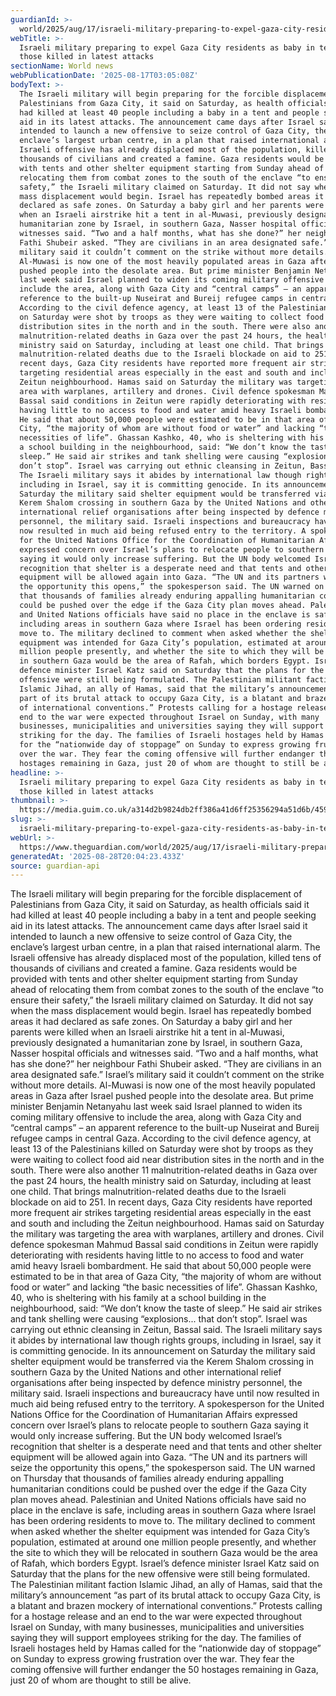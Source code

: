 ```yaml
---
guardianId: >-
  world/2025/aug/17/israeli-military-preparing-to-expel-gaza-city-residents-as-baby-in-tent-among-those-killed-in-latest-attacks
webTitle: >-
  Israeli military preparing to expel Gaza City residents as baby in tent among
  those killed in latest attacks
sectionName: World news
webPublicationDate: '2025-08-17T03:05:08Z'
bodyText: >-
  The Israeli military will begin preparing for the forcible displacement of
  Palestinians from Gaza City, it said on Saturday, as health officials said it
  had killed at least 40 people including a baby in a tent and people seeking
  aid in its latest attacks. The announcement came days after Israel said it
  intended to launch a new offensive to seize control of Gaza City, the
  enclave’s largest urban centre, in a plan that raised international alarm. The
  Israeli offensive has already displaced most of the population, killed tens of
  thousands of civilians and created a famine. Gaza residents would be provided
  with tents and other shelter equipment starting from Sunday ahead of
  relocating them from combat zones to the south of the enclave “to ensure their
  safety,” the Israeli military claimed on Saturday. It did not say when the
  mass displacement would begin. Israel has repeatedly bombed areas it had
  declared as safe zones. On Saturday a baby girl and her parents were killed
  when an Israeli airstrike hit a tent in al-Muwasi, previously designated a
  humanitarian zone by Israel, in southern Gaza, Nasser hospital officials and
  witnesses said. “Two and a half months, what has she done?” her neighbour
  Fathi Shubeir asked. “They are civilians in an area designated safe.” Israel’s
  military said it couldn’t comment on the strike without more details.
  Al-Muwasi is now one of the most heavily populated areas in Gaza after Israel
  pushed people into the desolate area. But prime minister Benjamin Netanyahu
  last week said Israel planned to widen its coming military offensive to
  include the area, along with Gaza City and “central camps” – an apparent
  reference to the built-up Nuseirat and Bureij refugee camps in central Gaza.
  According to the civil defence agency, at least 13 of the Palestinians killed
  on Saturday were shot by troops as they were waiting to collect food aid near
  distribution sites in the north and in the south. There were also another 11
  malnutrition-related deaths in Gaza over the past 24 hours, the health
  ministry said on Saturday, including at least one child. That brings
  malnutrition-related deaths due to the Israeli blockade on aid to 251. In
  recent days, Gaza City residents have reported more frequent air strikes
  targeting residential areas especially in the east and south and including the
  Zeitun neighbourhood. Hamas said on Saturday the military was targeting the
  area with warplanes, artillery and drones. Civil defence spokesman Mahmud
  Bassal said conditions in Zeitun were rapidly deteriorating with residents
  having little to no access to food and water amid heavy Israeli bombardment.
  He said that about 50,000 people were estimated to be in that area of Gaza
  City, “the majority of whom are without food or water” and lacking “the basic
  necessities of life”. Ghassan Kashko, 40, who is sheltering with his family at
  a school building in the neighbourhood, said: “We don’t know the taste of
  sleep.” He said air strikes and tank shelling were causing “explosions... that
  don’t stop”. Israel was carrying out ethnic cleansing in Zeitun, Bassal said.
  The Israeli military says it abides by international law though rights groups,
  including in Israel, say it is committing genocide. In its announcement on
  Saturday the military said shelter equipment would be transferred via the
  Kerem Shalom crossing in southern Gaza by the United Nations and other
  international relief organisations after being inspected by defence ministry
  personnel, the military said. Israeli inspections and bureaucracy have until
  now resulted in much aid being refused entry to the territory. A spokesperson
  for the United Nations Office for the Coordination of Humanitarian Affairs
  expressed concern over Israel’s plans to relocate people to southern Gaza
  saying it would only increase suffering. But the UN body welcomed Israel’s
  recognition that shelter is a desperate need and that tents and other shelter
  equipment will be allowed again into Gaza. “The UN and its partners will seize
  the opportunity this opens,” the spokesperson said. The UN warned on Thursday
  that thousands of families already enduring appalling humanitarian conditions
  could be pushed over the edge if the Gaza City plan moves ahead. Palestinian
  and United Nations officials have said no place in the enclave is safe,
  including areas in southern Gaza where Israel has been ordering residents to
  move to. The military declined to comment when asked whether the shelter
  equipment was intended for Gaza City’s population, estimated at around one
  million people presently, and whether the site to which they will be relocated
  in southern Gaza would be the area of Rafah, which borders Egypt. Israel’s
  defence minister Israel Katz said on Saturday that the plans for the new
  offensive were still being formulated. The Palestinian militant faction
  Islamic Jihad, an ally of Hamas, said that the military’s announcement “as
  part of its brutal attack to occupy Gaza City, is a blatant and brazen mockery
  of international conventions.” Protests calling for a hostage release and an
  end to the war were expected throughout Israel on Sunday, with many
  businesses, municipalities and universities saying they will support employees
  striking for the day. The families of Israeli hostages held by Hamas called
  for the “nationwide day of stoppage” on Sunday to express growing frustration
  over the war. They fear the coming offensive will further endanger the 50
  hostages remaining in Gaza, just 20 of whom are thought to still be alive.
headline: >-
  Israeli military preparing to expel Gaza City residents as baby in tent among
  those killed in latest attacks
thumbnail: >-
  https://media.guim.co.uk/a314d2b9824db2ff386a41d6ff25356294a51d6b/459_0_5600_4480/500.jpg
slug: >-
  israeli-military-preparing-to-expel-gaza-city-residents-as-baby-in-tent-among-those-killed-in-latest-attacks
webUrl: >-
  https://www.theguardian.com/world/2025/aug/17/israeli-military-preparing-to-expel-gaza-city-residents-as-baby-in-tent-among-those-killed-in-latest-attacks
generatedAt: '2025-08-28T20:04:23.433Z'
source: guardian-api
---
```

The Israeli military will begin preparing for the forcible displacement of Palestinians from Gaza City, it said on Saturday, as health officials said it had killed at least 40 people including a baby in a tent and people seeking aid in its latest attacks. The announcement came days after Israel said it intended to launch a new offensive to seize control of Gaza City, the enclave’s largest urban centre, in a plan that raised international alarm. The Israeli offensive has already displaced most of the population, killed tens of thousands of civilians and created a famine. Gaza residents would be provided with tents and other shelter equipment starting from Sunday ahead of relocating them from combat zones to the south of the enclave “to ensure their safety,” the Israeli military claimed on Saturday. It did not say when the mass displacement would begin. Israel has repeatedly bombed areas it had declared as safe zones. On Saturday a baby girl and her parents were killed when an Israeli airstrike hit a tent in al-Muwasi, previously designated a humanitarian zone by Israel, in southern Gaza, Nasser hospital officials and witnesses said. “Two and a half months, what has she done?” her neighbour Fathi Shubeir asked. “They are civilians in an area designated safe.” Israel’s military said it couldn’t comment on the strike without more details. Al-Muwasi is now one of the most heavily populated areas in Gaza after Israel pushed people into the desolate area. But prime minister Benjamin Netanyahu last week said Israel planned to widen its coming military offensive to include the area, along with Gaza City and “central camps” – an apparent reference to the built-up Nuseirat and Bureij refugee camps in central Gaza. According to the civil defence agency, at least 13 of the Palestinians killed on Saturday were shot by troops as they were waiting to collect food aid near distribution sites in the north and in the south. There were also another 11 malnutrition-related deaths in Gaza over the past 24 hours, the health ministry said on Saturday, including at least one child. That brings malnutrition-related deaths due to the Israeli blockade on aid to 251. In recent days, Gaza City residents have reported more frequent air strikes targeting residential areas especially in the east and south and including the Zeitun neighbourhood. Hamas said on Saturday the military was targeting the area with warplanes, artillery and drones. Civil defence spokesman Mahmud Bassal said conditions in Zeitun were rapidly deteriorating with residents having little to no access to food and water amid heavy Israeli bombardment. He said that about 50,000 people were estimated to be in that area of Gaza City, “the majority of whom are without food or water” and lacking “the basic necessities of life”. Ghassan Kashko, 40, who is sheltering with his family at a school building in the neighbourhood, said: “We don’t know the taste of sleep.” He said air strikes and tank shelling were causing “explosions... that don’t stop”. Israel was carrying out ethnic cleansing in Zeitun, Bassal said. The Israeli military says it abides by international law though rights groups, including in Israel, say it is committing genocide. In its announcement on Saturday the military said shelter equipment would be transferred via the Kerem Shalom crossing in southern Gaza by the United Nations and other international relief organisations after being inspected by defence ministry personnel, the military said. Israeli inspections and bureaucracy have until now resulted in much aid being refused entry to the territory. A spokesperson for the United Nations Office for the Coordination of Humanitarian Affairs expressed concern over Israel’s plans to relocate people to southern Gaza saying it would only increase suffering. But the UN body welcomed Israel’s recognition that shelter is a desperate need and that tents and other shelter equipment will be allowed again into Gaza. “The UN and its partners will seize the opportunity this opens,” the spokesperson said. The UN warned on Thursday that thousands of families already enduring appalling humanitarian conditions could be pushed over the edge if the Gaza City plan moves ahead. Palestinian and United Nations officials have said no place in the enclave is safe, including areas in southern Gaza where Israel has been ordering residents to move to. The military declined to comment when asked whether the shelter equipment was intended for Gaza City’s population, estimated at around one million people presently, and whether the site to which they will be relocated in southern Gaza would be the area of Rafah, which borders Egypt. Israel’s defence minister Israel Katz said on Saturday that the plans for the new offensive were still being formulated. The Palestinian militant faction Islamic Jihad, an ally of Hamas, said that the military’s announcement “as part of its brutal attack to occupy Gaza City, is a blatant and brazen mockery of international conventions.” Protests calling for a hostage release and an end to the war were expected throughout Israel on Sunday, with many businesses, municipalities and universities saying they will support employees striking for the day. The families of Israeli hostages held by Hamas called for the “nationwide day of stoppage” on Sunday to express growing frustration over the war. They fear the coming offensive will further endanger the 50 hostages remaining in Gaza, just 20 of whom are thought to still be alive.
